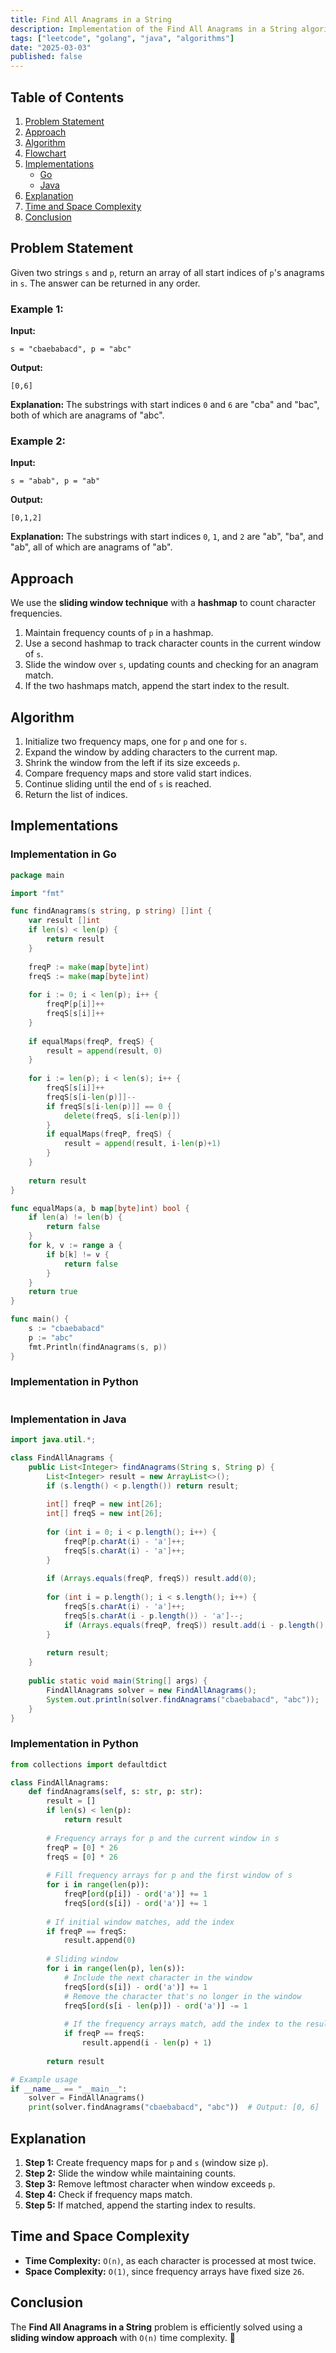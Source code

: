 ```yaml
---
title: Find All Anagrams in a String
description: Implementation of the Find All Anagrams in a String algorithm with Go and Java.
tags: ["leetcode", "golang", "java", "algorithms"]
date: "2025-03-03"
published: false
---
```


## Table of Contents

1. [Problem Statement](#problem-statement)
2. [Approach](#approach)
3. [Algorithm](#algorithm)
4. [Flowchart](#flowchart)
5. [Implementations](#implementations)
   - [Go](#implementation-in-go)
   - [Java](#implementation-in-java)
6. [Explanation](#explanation)
7. [Time and Space Complexity](#time-and-space-complexity)
8. [Conclusion](#conclusion)

## Problem Statement

Given two strings `s` and `p`, return an array of all start indices of `p`'s anagrams in `s`. The answer can be returned in any order.

### Example 1:

**Input:**
```
s = "cbaebabacd", p = "abc"
```
**Output:**
```
[0,6]
```
**Explanation:**
The substrings with start indices `0` and `6` are "cba" and "bac", both of which are anagrams of "abc".

### Example 2:

**Input:**
```
s = "abab", p = "ab"
```
**Output:**
```
[0,1,2]
```
**Explanation:**
The substrings with start indices `0`, `1`, and `2` are "ab", "ba", and "ab", all of which are anagrams of "ab".

## Approach

We use the **sliding window technique** with a **hashmap** to count character frequencies.

1. Maintain frequency counts of `p` in a hashmap.
2. Use a second hashmap to track character counts in the current window of `s`.
3. Slide the window over `s`, updating counts and checking for an anagram match.
4. If the two hashmaps match, append the start index to the result.

## Algorithm

1. Initialize two frequency maps, one for `p` and one for `s`.
2. Expand the window by adding characters to the current map.
3. Shrink the window from the left if its size exceeds `p`.
4. Compare frequency maps and store valid start indices.
5. Continue sliding until the end of `s` is reached.
6. Return the list of indices.

## Implementations

### Implementation in Go

```go
package main

import "fmt"

func findAnagrams(s string, p string) []int {
    var result []int
    if len(s) < len(p) {
        return result
    }
    
    freqP := make(map[byte]int)
    freqS := make(map[byte]int)
    
    for i := 0; i < len(p); i++ {
        freqP[p[i]]++
        freqS[s[i]]++
    }
    
    if equalMaps(freqP, freqS) {
        result = append(result, 0)
    }
    
    for i := len(p); i < len(s); i++ {
        freqS[s[i]]++
        freqS[s[i-len(p)]]--
        if freqS[s[i-len(p)]] == 0 {
            delete(freqS, s[i-len(p)])
        }
        if equalMaps(freqP, freqS) {
            result = append(result, i-len(p)+1)
        }
    }
    
    return result
}

func equalMaps(a, b map[byte]int) bool {
    if len(a) != len(b) {
        return false
    }
    for k, v := range a {
        if b[k] != v {
            return false
        }
    }
    return true
}

func main() {
    s := "cbaebabacd"
    p := "abc"
    fmt.Println(findAnagrams(s, p))
}
```

### Implementation in Python

```python

```

### Implementation in Java

```java
import java.util.*;

class FindAllAnagrams {
    public List<Integer> findAnagrams(String s, String p) {
        List<Integer> result = new ArrayList<>();
        if (s.length() < p.length()) return result;
        
        int[] freqP = new int[26];
        int[] freqS = new int[26];
        
        for (int i = 0; i < p.length(); i++) {
            freqP[p.charAt(i) - 'a']++;
            freqS[s.charAt(i) - 'a']++;
        }
        
        if (Arrays.equals(freqP, freqS)) result.add(0);
        
        for (int i = p.length(); i < s.length(); i++) {
            freqS[s.charAt(i) - 'a']++;
            freqS[s.charAt(i - p.length()) - 'a']--;
            if (Arrays.equals(freqP, freqS)) result.add(i - p.length() + 1);
        }
        
        return result;
    }
    
    public static void main(String[] args) {
        FindAllAnagrams solver = new FindAllAnagrams();
        System.out.println(solver.findAnagrams("cbaebabacd", "abc"));
    }
}
```

### Implementation in Python

```python
from collections import defaultdict

class FindAllAnagrams:
    def findAnagrams(self, s: str, p: str):
        result = []
        if len(s) < len(p):
            return result
        
        # Frequency arrays for p and the current window in s
        freqP = [0] * 26
        freqS = [0] * 26
        
        # Fill frequency arrays for p and the first window of s
        for i in range(len(p)):
            freqP[ord(p[i]) - ord('a')] += 1
            freqS[ord(s[i]) - ord('a')] += 1
        
        # If initial window matches, add the index
        if freqP == freqS:
            result.append(0)
        
        # Sliding window
        for i in range(len(p), len(s)):
            # Include the next character in the window
            freqS[ord(s[i]) - ord('a')] += 1
            # Remove the character that's no longer in the window
            freqS[ord(s[i - len(p)]) - ord('a')] -= 1
            
            # If the frequency arrays match, add the index to the result
            if freqP == freqS:
                result.append(i - len(p) + 1)
        
        return result

# Example usage
if __name__ == "__main__":
    solver = FindAllAnagrams()
    print(solver.findAnagrams("cbaebabacd", "abc"))  # Output: [0, 6]
```

## Explanation

1. **Step 1:** Create frequency maps for `p` and `s` (window size `p`).
2. **Step 2:** Slide the window while maintaining counts.
3. **Step 3:** Remove leftmost character when window exceeds `p`.
4. **Step 4:** Check if frequency maps match.
5. **Step 5:** If matched, append the starting index to results.

## Time and Space Complexity

- **Time Complexity:** `O(n)`, as each character is processed at most twice.
- **Space Complexity:** `O(1)`, since frequency arrays have fixed size `26`.

## Conclusion

The **Find All Anagrams in a String** problem is efficiently solved using a **sliding window approach** with `O(n)` time complexity. 🚀

